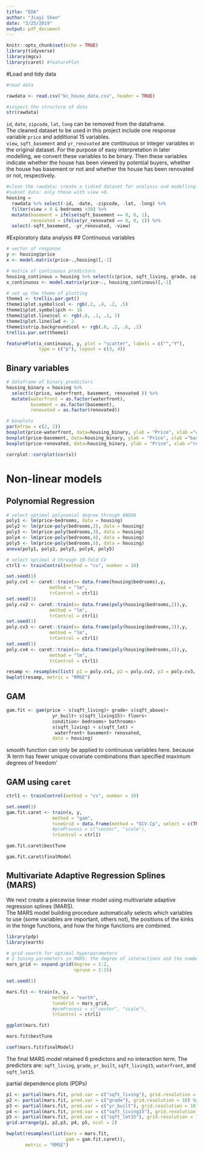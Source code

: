 ```yaml
---
title: "EDA"
author: "Jiayi Shen"
date: "3/25/2019"
output: pdf_document
---
```


```r
knitr::opts_chunk$set(echo = TRUE)
library(tidyverse)
library(mgcv)
library(caret) #featurePlot
```

#Load and tidy data
```r
#read data

rawdata <- read.csv("kc_house_data.csv", header = TRUE)

#inspect the structure of data
str(rawdata)
```

  `id`, `date`, `zipcode`, `lat`, `long` can be removed from the dataframe.   
  The cleaned dataset to be used in this project include one response variable `price` and additional 15 variables.  
  `view`, `sqft_basement` and `yr_renovated` are continuous or integer variables in the original dataset. For the purpose of easy interpretation in later modelling, we convert these variables to be binary. Then these variables indicate whether the house has been viewed by potential buyers, whether the house has basement or not and whether the house has been renovated or not, respectively.  


```r
#clean the rawdata; create a tidied dataset for analysis and modelling.
#subset data: only those with view >0.
housing = 
  rawdata %>% select(-id, -date, -zipcode, -lat, -long) %>% 
  filter(view > 0 & bedrooms <30) %>% 
  mutate(basement = ifelse(sqft_basement == 0, 0, 1),
         renovated = ifelse(yr_renovated == 0, 0, 1)) %>% 
  select(-sqft_basement, -yr_renovated, -view) 
```

#Exploratory data analysis
## Continuous variables
```r
# vector of response
y <- housing$price
x <- model.matrix(price~.,housing)[,-1]

# matrix of continuous predictors 
housing_continous = housing %>% select(c(price, sqft_living, grade, sqft_above, yr_built, sqft_living15, floors, condition, bedrooms, bathrooms, sqft_living, sqft_lot ))
x_continuous <- model.matrix(price~., housing_continous)[,-1]

# set up the theme of plotting
theme1 <- trellis.par.get()   
theme1$plot.symbol$col <- rgb(.2, .4, .2, .5)
theme1$plot.symbol$pch <- 16
theme1$plot.line$col <- rgb(.8, .1, .1, 1)
theme1$plot.line$lwd <- 2
theme1$strip.background$col <- rgb(.0, .2, .6, .2)
trellis.par.set(theme1)

featurePlot(x_continuous, y, plot = "scatter", labels = c("","Y"),
            type = c("p"), layout = c(3, 4))
```


## Binary variables
```r
# dataframe of binary predictors 
housing_binary = housing %>% 
  select(c(price, waterfront, basement, renovated )) %>%
  mutate(waterfront = as.factor(waterfront),
         basement = as.factor(basement),
         renovated = as.factor(renovated)) 

# boxplots
par(mfrow = c(2, 2))
boxplot(price~waterfront, data=housing_binary, ylab = "Price", xlab ="waterfront") 
boxplot(price~basement, data=housing_binary, ylab = "Price", xlab ="basement") 
boxplot(price~renovated, data=housing_binary, ylab = "Price", xlab ="renovated") 
```

```r
corrplot::corrplot(cor(x))
```

# Non-linear models
## Polynomial Regression
```r
# select optimal polynomial degree through ANOVA
poly1 <- lm(price~bedrooms, data = housing)
poly2 <- lm(price~poly(bedrooms,2), data = housing) 
poly3 <- lm(price~poly(bedrooms,3), data = housing) 
poly4 <- lm(price~poly(bedrooms,4), data = housing) 
poly5 <- lm(price~poly(bedrooms,5), data = housing) 
anova(poly1, poly2, poly3, poly4, poly5)
```


```r
# select optimal d through 10-fold CV
ctrl1 <- trainControl(method = "cv", number = 10)

set.seed(1)
poly.cv1 <- caret::train(x= data.frame(housing$bedrooms),y,
                method = "lm",
                trControl = ctrl1)
set.seed(1)
poly.cv2 <- caret::train(x= data.frame(poly(housing$bedrooms,2)),y,
                method = "lm",
                trControl = ctrl1)
set.seed(1)
poly.cv3 <- caret::train(x= data.frame(poly(housing$bedrooms,3)),y,
                method = "lm",
                trControl = ctrl1)
set.seed(1)
poly.cv4 <- caret::train(x= data.frame(poly(housing$bedrooms,4)),y,
                method = "lm",
                trControl = ctrl1)

resamp <- resamples(list( p1 = poly.cv1, p2 = poly.cv2, p3 = poly.cv3, p4 = poly.cv4))
bwplot(resamp, metric = "RMSE")

```

## GAM
```r
gam.fit <- gam(price ~ s(sqft_living)+ grade+ s(sqft_above)+ 
                 yr_built+ s(sqft_living15)+ floors+ 
                 condition+ bedrooms+ bathrooms+ 
                 s(sqft_living) + s(sqft_lot) +
                  waterfront+ basement+ renovated, 
                 data = housing)
```
  
smooth function can only be applied to continuous variables here. 
because 'A term has fewer unique covariate combinations than specified maximum degrees of freedom'

## GAM using `caret`
```r
ctrl1 <- trainControl(method = "cv", number = 10)

set.seed(1)
gam.fit.caret <- train(x, y,
                 method = "gam",
                 tuneGrid = data.frame(method = "GCV.Cp", select = c(TRUE,FALSE)),
                 #preProcess = c("center", "scale"),
                 trControl = ctrl1)

gam.fit.caret$bestTune

gam.fit.caret$finalModel
```


## Multivariate Adaptive Regression Splines (MARS)
We next create a piecewise linear model using multivariate adaptive regression splines (MARS).  
The MARS model building procedure automatically selects which variables to use (some variables are important, others not), the positions of the kinks in the hinge functions, and how the hinge functions are combined.  
  
```r
library(pdp)
library(earth)

# grid search for optimal hyperparameters
# 2 tuning parameters in MARS: the degree of interactions and the number of retained terms
mars_grid <- expand.grid(degree = 1:2, 
                         nprune = 2:15)

set.seed(1)

mars.fit <- train(x, y,
                 method = "earth",
                 tuneGrid = mars_grid,
                 #preProcess = c("center", "scale"),
                 trControl = ctrl1)

ggplot(mars.fit)

mars.fit$bestTune

coef(mars.fit$finalModel) 
```

The final MARS model retained 6 predictors and no interaction term. The predictors are: `sqft_living`, `grade`, `yr_built`, `sqft_living15`, `waterfront`, and `sqft_lot15`. 


partial dependence plots (PDPs)
```r
p1 <- partial(mars.fit, pred.var = c("sqft_living"), grid.resolution = 10) %>% autoplot()
p2 <- partial(mars.fit, pred.var = c("grade"), grid.resolution = 10) %>% autoplot()
p3 <- partial(mars.fit, pred.var = c("yr_built"), grid.resolution = 10) %>% autoplot()
p4 <- partial(mars.fit, pred.var = c("sqft_living15"), grid.resolution = 10) %>% autoplot()
p5 <- partial(mars.fit, pred.var = c("sqft_lot15"), grid.resolution = 10) %>% autoplot()
grid.arrange(p1, p2,p3, p4, p5, ncol = 2)
```


```r
bwplot(resamples(list(mars = mars.fit,
                      gam = gam.fit.caret)), 
       metric = "RMSE")
```

